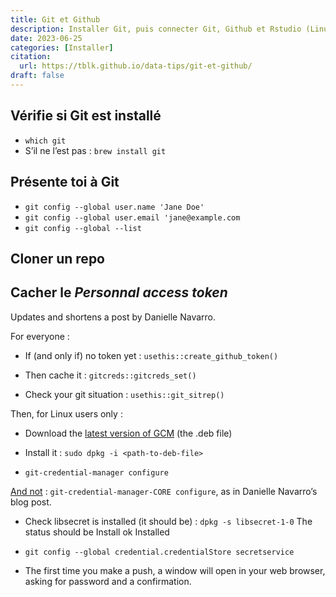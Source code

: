 ```yaml
---
title: Git et Github
description: Installer Git, puis connecter Git, Github et Rstudio (Linux et Mac)
date: 2023-06-25
categories: [Installer]
citation: 
  url: https://tblk.github.io/data-tips/git-et-github/ 
draft: false
---
```


## Vérifie si Git est installé

-   `which git`
-   S'il ne l'est pas : `brew install git`

## Présente toi à Git

-   `git config --global user.name 'Jane Doe'`
-   `git config --global user.email 'jane@example.com`
-   `git config --global --list`

## Cloner un repo

## Cacher le *Personnal access token*

Updates and shortens a post by Danielle Navarro.

For everyone :

-   If (and only if) no token yet : `usethis::create_github_token()`

-   Then cache it : `gitcreds::gitcreds_set()`

-   Check your git situation : `usethis::git_sitrep()`

Then, for Linux users only :

-   Download the [latest version of GCM](https://github.com/git-ecosystem/git-credential-manager/releases/tag/v2.1.2) (the .deb file)

-   Install it : `sudo dpkg -i <path-to-deb-file>`

-   `git-credential-manager configure`

::: callout-warning
[And not](https://github.com/git-ecosystem/git-credential-manager/blob/main/docs/rename.md) : `git-credential-manager-CORE configure`, as in Danielle Navarro's blog post.
:::

-   Check libsecret is installed (it should be) : `dpkg -s libsecret-1-0` The status should be Install ok Installed

-   `git config --global credential.credentialStore secretservice`

-   The first time you make a push, a window will open in your web browser, asking for password and a confirmation.
